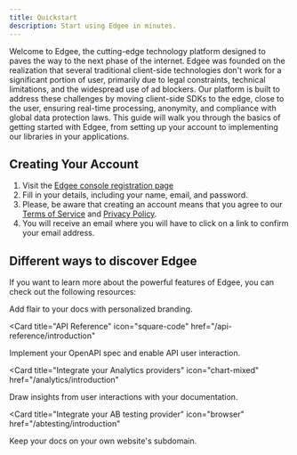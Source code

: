 ```yaml
---
title: Quickstart
description: Start using Edgee in minutes.
---
```


Welcome to Edgee, the cutting-edge technology platform designed to paves the way to the next phase of the internet.
Edgee was founded on the realization that several traditional client-side technologies don't work for a significant portion of user, primarily due to legal constraints, technical limitations, and the widespread use of ad blockers.
Our platform is built to address these challenges by moving client-side SDKs to the edge, close to the user, ensuring real-time processing, anonymity, and compliance with global data protection laws.
This guide will walk you through the basics of getting started with Edgee, from setting up your account to implementing our libraries in your applications.

## Creating Your Account

1. Visit the [Edgee console registration page](https://console.edgee.cloud/register)
2. Fill in your details, including your name, email, and password.
3. Please, be aware that creating an account means that you agree to our [Terms of Service](https://www.edgee.cloud/terms) and [Privacy Policy](https://www.edgee.cloud/privacy).
4. You will receive an email where you will have to click on a link to confirm your email address.


## Different ways to discover Edgee

If you want to learn more about the powerful features of Edgee, you can check out the following resources:

<CardGroup>

<Card 
  title="Tutorials" 
  icon="chalkboard-user" 
  href="/tutorials/introduction">
  Add flair to your docs with personalized branding.
</Card>

<Card
  title="API Reference"
  icon="square-code"
  href="/api-reference/introduction"
>
  Implement your OpenAPI spec and enable API user interaction.
</Card>

<Card
  title="Integrate your Analytics providers"
  icon="chart-mixed"
  href="/analytics/introduction"
>
  Draw insights from user interactions with your documentation.
</Card>

<Card
  title="Integrate your AB testing provider"
  icon="browser"
  href="/abtesting/introduction"
>
  Keep your docs on your own website's subdomain.
</Card>

</CardGroup>

